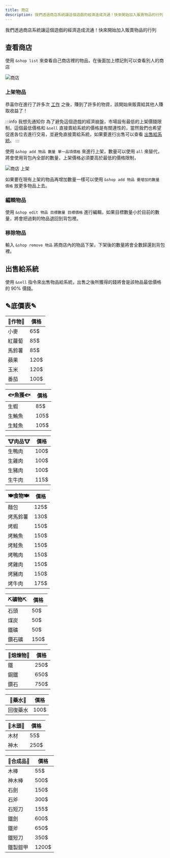 ```yaml
---
title: 商店
description: 我們透過商店系統讓這個遊戲的經濟造成流通！快來開始加入販賣物品的行列
---
```



我們透過商店系統讓這個遊戲的經濟造成流通！快來開始加入販賣物品的行列

## 查看商店

使用 `&shop list` 來查看自己商店裡的物品，在後面加上標記則可以查看別人的商店

![商店](/img/docs/rpg/shop/shop.png)

### 上架物品

<Adsense/>

恭喜你在進行了許多次 [工作](/docs/rpg/jobs/) 之後，賺到了許多的物資，該開始來販賣給其他人賺取收益了！

:::info 我想先通知你
為了避免這個遊戲的經濟崩盤，市場設有最低的上架價錢限制，這個最低價格和 `&sell` 直接賣給系統的價格是有關連性的，當然我們也希望促進各位去進行交易，並避免直接賣給系統，如果要進行出售可以查看 [出售給系統](#出售給系統)。
:::

使用 `&shop add 物品 數量 單一品項價格` 來進行上架，數量可以使用 `all` 來替代，將會使用背包內全部的數量，上架價格必須要高於最低的價格限制，

![商店 上架](/img/docs/rpg/shop/shop-add.png)

如果要在現有上架的物品再增加數量一樣可以使用 `&shop add 物品 要增加的數量 價格` 放更多物品上去。

### 編輯物品

使用 `&shop edit 物品 目標數量 目標價格` 進行編輯，如果目標數量小於目前的數量，將會把過剩的物品退回到背包裡。

### 移除物品

輸入 `&shop remove 物品` 將商店內的物品下架，下架後的數量將會全數歸還到背包裡。

## 出售給系統

使用 `&sell` 指令來出售物品給系統，出售之後所獲得的錢將會是該物品最低價格的 90% 價錢。

## ✎底價表✎

| 🌾作物🌾 | 價格 |
|---------------------|------------------------|
| 小麥 | 65$ |
| 紅蘿蔔 | 85$ |
| 馬鈴薯 | 85$ |
| 蘋果 | 120$ |
| 玉米 | 120$ |
| 番茄 | 100$ |

| 🐟魚獲🐟 | 價格 |
|---------------------|------------------------|
| 生蝦 | 85$ |
| 生鮪魚 | 105$ |
| 生鮭魚 | 105$ |

| 🐮肉品🐮 | 價格 |
|---------------------|------------------------|
| 生鴨肉 | 100$ |
| 生雞肉 | 100$ |
| 生豬肉 | 100$ |
| 生牛肉 | 115$ |

| 🍽️食物🍽️ | 價格 |
|---------------------|------------------------|
| 麵包 | 125$ |
| 烤馬鈴薯 | 130$ |
| 烤蝦 | 150$ |
| 烤鮪魚 | 150$ |
| 烤鮭魚 | 150$ |
| 烤鴨肉 | 150$ |
| 烤雞肉 | 150$ |
| 烤豬肉 | 150$ |
| 烤牛肉 | 175$ |

| ⛏️礦物⛏️ | 價格 |
|---------------------|------------------------|
| 石頭 | 50$ |
| 煤炭 | 50$ |
| 鐵礦 | 50$ |
| 鑽石礦 | 150$ |

| 💎熔煉物💎 | 價格 |
|---------------------|------------------------|
| 鐵 | 250$ |
| 鋼鐵 | 650$ |
| 鑽石 | 750$ |

| 🧪藥水🧪 | 價格 |
|---------------------|------------------------|
| 回復藥水 | 100$ |

| 🌲木頭🌲 | 價格 |
|---------------------|------------------------|
| 木材 | 55$ |
| 神木 | 250$ |

| 🧰合成品🧰 | 價格 |
|---------------------|------------------------|
| 木棒 | 55$ |
| 神木棒 | 500$ |
| 石劍 | 150$ |
| 石斧 | 300$ |
| 石短刀 | 155$ |
| 鐵劍 | 600$ |
| 鐵斧 | 650$ |
| 鐵短刀 | 350$ |
| 鐵製鎧甲 | 1200$ |
<Adsense/>
